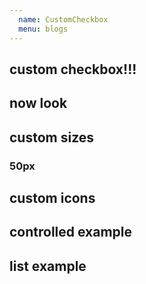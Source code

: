 ```yaml
---
  name: CustomCheckbox
  menu: blogs
---
```








## custom checkbox!!!


<Props of={CustomCheckbox}/>


## now look

<CustomCheckbox/>
<CustomCheckbox/>
<CustomCheckbox/>
<CustomCheckbox/>


## custom sizes

### 50px
<Playground>
<CustomCheckbox size={50}/>
</Playground>

## custom icons
<Box m={2} p={3}>
<CustomCheckbox icon={ExampleIcon} provideIconProps={exampleIconProps}/>
</Box>   

## controlled example

<ControlledExample/>


## list example

<ListExample/>
